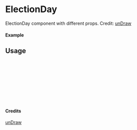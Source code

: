 
<Meta of={ElectionDay} title="unDraw/ElectionDay" />

# ElectionDay

ElectionDay component with different props.
Credit: [unDraw](https://undraw.co/illustrations)

#### Example

<Canvas of={ElectionDay.Primary} />

## Usage

```ts
import { ElectionDay } from "yadl-ui";

const Example = () => {
  return (
      <ElectionDay />
  );
};

export default Example;
```

#### Credits
[unDraw](https://undraw.co/illustrations)
